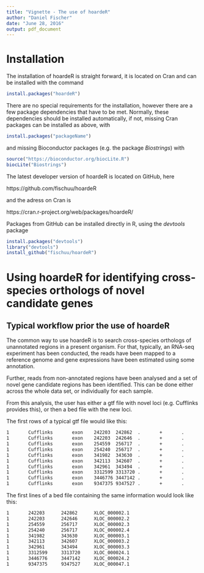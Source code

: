 ```yaml
---
title: "Vignette - The use of hoardeR"
author: "Daniel Fischer"
date: "June 28, 2016"
output: pdf_document
---
```



# Installation

The installation of hoardeR is straight forward, it is located on Cran and can be installed with the 
command

```r
install.packages("hoardeR")
```

There are no special requirements for the installation, however there are a few package dependencies that have to be met.
Normally, these dependencies should be installed automatically, if not, missing Cran packages can be installed as above, with

```r
install.packages("packageName")
```

and missing Bioconductor packages (e.g. the package _Biostrings_) with 

```r
source("https://bioconductor.org/biocLite.R")
biocLite("Biostrings")
```

The latest developer version of hoardeR is located on GitHub, here

https://github.com/fischuu/hoardeR

and the adress on Cran is

https://cran.r-project.org/web/packages/hoardeR/

Packages from GitHub can be installed directly in R, using the _devtools_ package

```r
install.packages("devtools")
library("devtools")
install_github("fischuu/hoardeR")
```

# Using hoardeR for identifying cross-species orthologs of novel candidate genes

## Typical workflow prior the use of hoardeR
The common way to use hoardeR is to search cross-species orthologs of unannotated regions in a present organism. For that, typically, an RNA-seq
experiment has been conducted, the reads have been mapped to a reference genome and gene expressions have been estimated using some annotation.

Further, reads from non-annotated regions have been analysed and a set of novel gene candidate regions has been identified. This can be done either
across the whole data set, or individually for each sample. 

From this analysis, the user has either a gtf file with novel loci (e.g. Cufflinks provides this), or then a bed file with the new loci. 

The first rows of a typical gtf file would like this:

\tiny

```bash
1       Cufflinks       exon    242203  242862  .       +       .       gene_id "XLOC_000002"; transcript_id "TCONS_00000002"; exon_number "1"; oId "CUFF.2.1"; class_code "u"; tss_id "TSS2";
1       Cufflinks       exon    242203  242646  .       +       .       gene_id "XLOC_000002"; transcript_id "TCONS_00000003"; exon_number "1"; oId "CUFF.1.1"; class_code "u"; tss_id "TSS2";
1       Cufflinks       exon    254559  256717  .       +       .       gene_id "XLOC_000002"; transcript_id "TCONS_00000003"; exon_number "2"; oId "CUFF.1.1"; class_code "u"; tss_id "TSS2";
1       Cufflinks       exon    254240  256717  .       +       .       gene_id "XLOC_000002"; transcript_id "TCONS_00000004"; exon_number "1"; oId "CUFF.3.1"; class_code "u"; tss_id "TSS3";
1       Cufflinks       exon    341982  343630  .       +       .       gene_id "XLOC_000003"; transcript_id "TCONS_00000005"; exon_number "1"; oId "CUFF.10.1"; class_code "u"; tss_id "TSS4";
1       Cufflinks       exon    342113  342607  .       +       .       gene_id "XLOC_000003"; transcript_id "TCONS_00000006"; exon_number "1"; oId "CUFF.11.1"; class_code "u"; tss_id "TSS5";
1       Cufflinks       exon    342961  343494  .       +       .       gene_id "XLOC_000003"; transcript_id "TCONS_00000006"; exon_number "2"; oId "CUFF.11.1"; class_code "u"; tss_id "TSS5";
1       Cufflinks       exon    3312599 3313720 .       +       .       gene_id "XLOC_000024"; transcript_id "TCONS_00000073"; exon_number "1"; oId "CUFF.75.1"; class_code "u"; tss_id "TSS37";
1       Cufflinks       exon    3446776 3447142 .       +       .       gene_id "XLOC_000024"; transcript_id "TCONS_00000073"; exon_number "2"; oId "CUFF.75.1"; class_code "u"; tss_id "TSS37";
1       Cufflinks       exon    9347375 9347527 .       +       .       gene_id "XLOC_000047"; transcript_id "TCONS_00000118"; exon_number "1"; oId "CUFF.115.1"; class_code "u"; tss_id "TSS63";
```

\normalsize

The first lines of a bed file containing the same information would look like this:

\tiny

```bash
1       242203      242862      XLOC_000002.1
1       242203      242646      XLOC_000002.2
1       254559      256717      XLOC_000002.3
1       254240      256717      XLOC_000002.4
1       341982      343630      XLOC_000003.1
1       342113      342607      XLOC_000003.2
1       342961      343494      XLOC_000003.3
1       3312599     3313720     XLOC_000024.1
1       3446776     3447142     XLOC_000024.2
1       9347375     9347527     XLOC_000047.1
```

\normalsize
